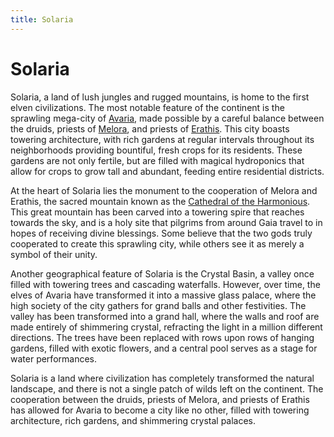 ```yaml
---
title: Solaria
---
```


# Solaria

Solaria, a land of lush jungles and rugged mountains, is home to the first elven
civilizations. The most notable feature of the continent is the sprawling
mega-city of [Avaria](./avaria/), made possible by a careful balance between the
druids, priests of [Melora](/pantheon/prime-deities/melora/), and priests of
[Erathis](/pantheon/prime-deities/erathis/). This city boasts towering
architecture, with rich gardens at regular intervals throughout its
neighborhoods providing bountiful, fresh crops for its residents. These gardens
are not only fertile, but are filled with magical hydroponics that allow for
crops to grow tall and abundant, feeding entire residential districts.

At the heart of Solaria lies the monument to the cooperation of Melora and
Erathis, the sacred mountain known as the [Cathedral of the
Harmonious](./avaria/#the-cathedral-of-the-harmonious). This great mountain has
been carved into a towering spire that reaches towards the sky, and is a holy
site that pilgrims from around Gaia travel to in hopes of receiving divine
blessings. Some believe that the two gods truly cooperated to create this
sprawling city, while others see it as merely a symbol of their unity.

Another geographical feature of Solaria is the Crystal Basin, a valley once
filled with towering trees and cascading waterfalls. However, over time, the
elves of Avaria have transformed it into a massive glass palace, where the high
society of the city gathers for grand balls and other festivities. The valley
has been transformed into a grand hall, where the walls and roof are made
entirely of shimmering crystal, refracting the light in a million different
directions. The trees have been replaced with rows upon rows of hanging gardens,
filled with exotic flowers, and a central pool serves as a stage for water
performances.

Solaria is a land where civilization has completely transformed the natural
landscape, and there is not a single patch of wilds left on the continent. The
cooperation between the druids, priests of Melora, and priests of Erathis has
allowed for Avaria to become a city like no other, filled with towering
architecture, rich gardens, and shimmering crystal palaces.
